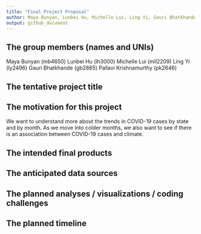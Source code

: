 ```yaml
---
title: "Final Project Proposal"
author: Maya Bunyan, Lunbei Hu, Michelle Lui, Ling Yi, Gauri Bhatkhande, Pallavi Krishnamurthy
output: github_document
---
```


## The group members (names and UNIs)
Maya Bunyan (mb4650)
Lunbei Hu (lh3000)
Michelle Lui (mll2209)
Ling Yi (ly2496)
Gauri Bhatkhande (gb2865)
Pallavi Krishnamurthy (pk2646)

## The tentative project title


## The motivation for this project
We want to understand more about the trends in COVID-19 cases by state and by month. As we move into colder months, we also want to see if there is an association between COVID-19 cases and climate.

## The intended final products


## The anticipated data sources

## The planned analyses / visualizations / coding challenges

## The planned timeline